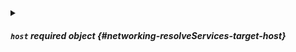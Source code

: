 
<details className="config-field" data-expandable="true">
<summary>

##### `host` <span className="config-field-required" data-required="false">required</span> <span className="config-field-type">object</span> <span className="config-field-default"></span> <span className="config-field-enum"></span> {#networking-resolveServices-target-host}



</summary>




<details className="config-field" data-expandable="false" open>
<summary>

##### `service` <span className="config-field-required" data-required="false">required</span> <span className="config-field-type">string</span> <span className="config-field-default"></span> <span className="config-field-enum"></span> {#networking-resolveServices-target-host-service}



</summary>



</details>


</details>
